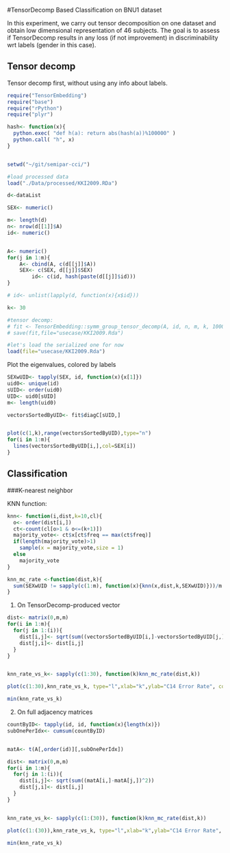 #TensorDecomp Based Classification on BNU1 dataset

In this experiment, we carry out tensor decomposition on one dataset and obtain low dimensional representation of 46 subjects. The goal is to assess if TensorDecomp results in any loss (if not improvement) in discriminability wrt labels (gender in this case).


## Tensor decomp

Tensor decomp first, without using any info about labels.

```r
require("TensorEmbedding")
require("base")
require("rPython")
require("plyr")

hash<- function(x){
  python.exec( "def h(a): return abs(hash(a))%100000" )
  python.call( "h", x)
}


setwd("~/git/semipar-cci/")

#load processed data
load("./Data/processed/KKI2009.RDa")

d<-dataList

SEX<- numeric()

m<- length(d)
n<- nrow(d[[1]]$A)
id<- numeric()


A<- numeric()
for(j in 1:m){
    A<- cbind(A, c(d[[j]]$A))
    SEX<- c(SEX, d[[j]]$SEX)
        id<- c(id, hash(paste(d[[j]]$id)))
}

# id<- unlist(lapply(d, function(x){x$id}))

k<- 30

#tensor decomp:
# fit <- TensorEmbedding::symm_group_tensor_decomp(A, id, n, m, k, 1000, 1E-5, 1E-5)
# save(fit,file="usecase/KKI2009.Rda")

#let's load the serialized one for now
load(file="usecase/KKI2009.Rda")
```


Plot the eigenvalues, colored by labels
```r

SEXwUID<- tapply(SEX, id, function(x){x[1]})
uid0<- unique(id)
sUID<- order(uid0)
UID<- uid0[sUID]
m<- length(uid0)

vectorsSortedByUID<- fit$diagC[sUID,]


plot(c(1,k),range(vectorsSortedByUID),type="n")
for(i in 1:m){
  lines(vectorsSortedByUID[i,],col=SEX[i])
}
```

## Classification


###K-nearest neighbor


KNN function:

```R

knn<- function(i,dist,k=10,cl){
  o<- order(dist[i,])
  ct<-count(cl[o>1 & o<=(k+1)])
  majority_vote<- ct$x[ct$freq == max(ct$freq)] 
  if(length(majority_vote)>1)
    sample(x = majority_vote,size = 1)
  else
    majority_vote
}

knn_mc_rate <-function(dist,k){
  sum(SEXwUID != sapply(c(1:m), function(x){knn(x,dist,k,SEXwUID)}))/m
}


```




1. On TensorDecomp-produced vector

```R

dist<- matrix(0,m,m)
for(i in 1:m){
  for(j in 1:(i)){
    dist[i,j]<- sqrt(sum((vectorsSortedByUID[i,]-vectorsSortedByUID[j,])^2))
    dist[j,i]<- dist[i,j]
  }
}


knn_rate_vs_k<- sapply(c(1:30), function(k)knn_mc_rate(dist,k))

plot(c(1:30),knn_rate_vs_k, type="l",xlab="k",ylab="C14 Error Rate", col="red")

min(knn_rate_vs_k)

```



2. On full adjacency matrices

```R

countByID<- tapply(id, id, function(x){length(x)})
subOnePerIdx<- cumsum(countByID)


matA<- t(A[,order(id)][,subOnePerIdx])

dist<- matrix(0,m,m)
for(i in 1:m){
  for(j in 1:(i)){
    dist[i,j]<- sqrt(sum((matA[i,]-matA[j,])^2))
    dist[j,i]<- dist[i,j]
  }
}


knn_rate_vs_k<- sapply(c(1:(30)), function(k)knn_mc_rate(dist,k))

plot(c(1:(30)),knn_rate_vs_k, type="l",xlab="k",ylab="C14 Error Rate", col="red")

min(knn_rate_vs_k)

```